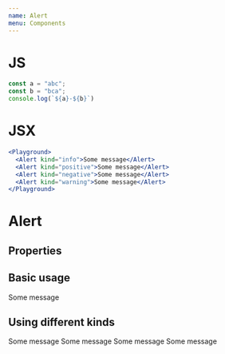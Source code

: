 ```yaml
---
name: Alert
menu: Components
---
```



# JS 

```js
const a = "abc";
const b = "bca";
console.log(`${a}-${b}`)
```

# JSX

```jsx
<Playground>
  <Alert kind="info">Some message</Alert>
  <Alert kind="positive">Some message</Alert>
  <Alert kind="negative">Some message</Alert>
  <Alert kind="warning">Some message</Alert>
</Playground>
```

# Alert


## Properties

<Props of={Alert} />

## Basic usage

<Playground>
  <Alert>Some message</Alert>
</Playground>

## Using different kinds

<Playground>
  <Alert kind="info">Some message</Alert>
  <Alert kind="positive">Some message</Alert>
  <Alert kind="negative">Some message</Alert>
  <Alert kind="warning">Some message</Alert>
</Playground>
